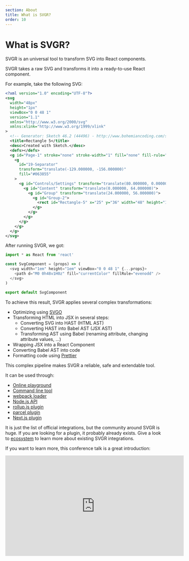 ```yaml
---
section: About
title: What is SVGR?
order: 10
---
```


# What is SVGR?

SVGR is an universal tool to transform SVG into React components.

SVGR takes a raw SVG and transforms it into a ready-to-use React component.

For example, take the following SVG:

```xml
<?xml version="1.0" encoding="UTF-8"?>
<svg
  width="48px"
  height="1px"
  viewBox="0 0 48 1"
  version="1.1"
  xmlns="http://www.w3.org/2000/svg"
  xmlns:xlink="http://www.w3.org/1999/xlink"
>
  <!-- Generator: Sketch 46.2 (44496) - http://www.bohemiancoding.com/sketch -->
  <title>Rectangle 5</title>
  <desc>Created with Sketch.</desc>
  <defs></defs>
  <g id="Page-1" stroke="none" stroke-width="1" fill="none" fill-rule="evenodd">
    <g
      id="19-Separator"
      transform="translate(-129.000000, -156.000000)"
      fill="#063855"
    >
      <g id="Controls/Settings" transform="translate(80.000000, 0.000000)">
        <g id="Content" transform="translate(0.000000, 64.000000)">
          <g id="Group" transform="translate(24.000000, 56.000000)">
            <g id="Group-2">
              <rect id="Rectangle-5" x="25" y="36" width="48" height="1"></rect>
            </g>
          </g>
        </g>
      </g>
    </g>
  </g>
</svg>
```

After running SVGR, we got:

```js
import * as React from 'react'

const SvgComponent = (props) => (
  <svg width="1em" height="1em" viewBox="0 0 48 1" {...props}>
    <path d="M0 0h48v1H0z" fill="currentColor" fillRule="evenodd" />
  </svg>
)

export default SvgComponent
```

To achieve this result, SVGR applies several complex transformations:

- Optimizing using [SVGO](https://github.com/svg/svgo)
- Transforming HTML into JSX in several steps:
  - Converting SVG into HAST (HTML AST)
  - Converting HAST into Babel AST (JSX AST)
  - Transforming AST using Babel (renaming attribute, changing attribute values, ...)
- Wrapping JSX into a React Component
- Converting Babel AST into code
- Formatting code using [Prettier](https://prettier.io/)

This complex pipeline makes SVGR a reliable, safe and extendable tool.

It can be used through:

- [Online playground](/playground/)
- [Command line tool](/docs/cli/)
- [webpack loader](/docs/webpack/)
- [Node.js API](/docs/node-api/)
- [rollup.js plugin](/docs/rollup/)
- [parcel plugin](/docs/parcel/)
- [Next.js plugin](/docs/next/)

It is just the list of official integrations, but the community around SVGR is huge. If you are looking for a plugin, it probably already exists. Give a look to [ecosystem](/docs/ecosystem/) to learn more about existing SVGR integrations.

If you want to learn more, this conference talk is a great introduction:

<iframe
  width="560"
  height="315"
  src="https://www.youtube.com/embed/geKCzi7ZPkA"
  title="YouTube video player"
  frameborder="0"
  allow="accelerometer; autoplay; clipboard-write; encrypted-media; gyroscope; picture-in-picture"
  allowfullscreen
/>
